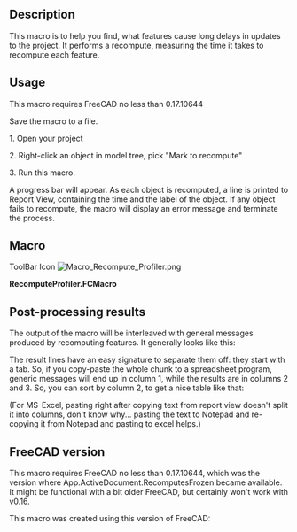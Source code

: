 <languages/>

{{Macro
|Name=Macro Recompute Profiler
|icone=Macro_Recompute_Profiler.png
|Description=This macro is to help you find, what features cause long delays in updates to the project. It performs a recompute, measuring the time it takes to recompute each feature.
|Author=DeepSOIC
|Version=0.1
|Date=2017-04-03
|FCVersion=0.17.10644 and above
|Download=[https://wiki.freecad.org/images/c/ca/Macro_Recompute_Profiler.png ToolBar Icon]
}}

==Description==

This macro is to help you find, what features cause long delays in updates to the project. It performs a recompute, measuring the time it takes to recompute each feature.

==Usage==

This macro requires FreeCAD no less than 0.17.10644

Save the macro to a file.

1. Open your project

2. Right-click an object in model tree, pick "Mark to recompute"

3. Run this macro.

A progress bar will appear. As each object is recomputed, a line is printed to Report View, containing the time and the label of the object. If any object fails to recompute, the macro will display an error message and terminate the process.

==Macro==

ToolBar Icon
[[Image:Macro_Recompute_Profiler.png]]

'''RecomputeProfiler.FCMacro'''

{{MacroCode|code=
__Title__="Macro Recompute Profiler"
__Author__ = "DeepSOIC"
__Version__ = "0.1"
__Date__    = "03.04.2017"

__Comment__ = "Measures time it takes to recmpute features in a project"
__Wiki__ = "https://wiki.freecad.org/index.php?title=Macro_Recompute_Profiler"
__Help__ = "Right-click an object, and pick 'Mark to recompute', then run this macro. This will only profile recomputing the subgraph. To profile the whole project, right-click the project in tree view, and pick 'Mark to recompute', then run this macro. Results will be printed to report view."
__Status__ = "experimental"
__Requires__ = "freecad 0.17.10644"
__Communication__ = "https://forum.freecad.org/memberlist.php?mode=viewprofile&u=3888" 

import FreeCAD as App

import FreeCADGui as Gui

class ExecutionError(Exception):
    pass

class CancelError(Exception):
    pass

def execute(feature):
    feature.recompute()
    if 'Invalid' in feature.State:
        raise ExecutionError("Feature '{label}' failed to recompute".format(label= feature.Label))

def msgbox(title, text):
    from PySide import QtGui
    mb = QtGui.QMessageBox()
    mb.setIcon(mb.Icon.Information)
    mb.setText(text)
    mb.setWindowTitle(title)
    mb.exec_()

def log(string):
    App.Console.PrintWarning(string+"\n")

def getAllDependent(feat_list):
    '''getAllDependent(feat_list): gets all features that depend on features in feat_list, directly or indirectly.
    Returns a set. Features from feat_list are not included, unless there are interdependencies between them.'''

    list_traversing_now = feat_list
    set_of_deps = set()
    list_of_deps = []

    while len(list_traversing_now) > 0:
        list_to_be_traversed_next = []
        for feat in list_traversing_now:
            for dep in feat.InList:
                if not (dep in set_of_deps):
                    set_of_deps.add(dep)
                    list_of_deps.append(dep)
                    list_to_be_traversed_next.append(dep)

        list_traversing_now = list_to_be_traversed_next

    return set_of_deps


def run():
    touched = [obj for obj in App.ActiveDocument.Objects if 'Touched' in obj.State]

    if len(touched) == 0:
        App.ActiveDocument.RecomputesFrozen = True
        msgbox("Macro Recompute Profiler", "Project was switched to suspend recomputes. Please modify an object that triggers a recompute, and run this macro again. The macro will perform a step-by-step recompute, and measure the time it takes to recompute features.")
        return

    log("{n} features are touched".format(n= len(touched)))

    log("Generating execution order...")

    to_be_executed = set.union(getAllDependent(touched), set(touched))
    log("Number of features to execute: {n}".format(n= len(to_be_executed)))

    exec_list = []
    for obj in App.ActiveDocument.TopologicalSortedObjects[::-1]:
        if obj in to_be_executed:
            exec_list.append(obj)
    assert(len(exec_list) == len(to_be_executed))
    n = len(exec_list)

    log("Execution order:")
    for obj in exec_list:
        log("    "+obj.Label)


    import PySide
    progress = PySide.QtGui.QProgressDialog(u"Preparing to recompute....", u"Abort", 0, n+1)
    progress.setModal(True)
    progress.show()
    
    try:
        log("Recomputing... (time in seconds, label)")
        import time
        for obj in exec_list:
            progress.setValue(progress.value()+1)
            progress.setLabelText("Recomputing {feature}...".format(feature= obj.Label))
            if progress.wasCanceled():
                raise CancelError()

            time_start = time.time()
            try:
                execute(obj)
            finally:
                exec_time = time.time()-time_start
                log("\t{time}\t{label}".format(time= exec_time, label= obj.Label))

        progress.setValue(n+1)
        msgbox("Macro Recompute Profiler", "Recompute completed. Results are in report view.")

        for obj in exec_list:
            obj.purgeTouched()

    except Exception as err:
        msgbox("Macro Recompute Profiler", "An error occured: {err}".format(err= str(err)))
    finally:
        progress.hide()
        App.ActiveDocument.RecomputesFrozen = False

run()
}}

==Post-processing results==

The output of the macro will be interleaved with general messages produced by recomputing features. It generally looks like this:

{{code|code=
Recomputing... (time in seconds, label)
Sketcher::setUpSketch()-T:0
Sketcher::Solve()-DogLeg-T:0
	0.00999999046326	Sketch - master section
	0.0199999809265	Clone of Sketch - master section (2D)001
Sketcher::setUpSketch()-T:0
Sketcher::Solve()-DogLeg-T:0
	0.00999999046326	Sketch013
Sketcher::setUpSketch()-T:0
Sketcher::Solve()-DogLeg-T:0
	0.00999999046326	Sketch011
	0.0	Clone of Sketch - master section (2D)
Sketcher::setUpSketch()-T:0
Sketcher::Solve()-DogLeg-T:0
	0.0	Sketch008
	0.130000114441	LinearArray
Sketcher::setUpSketch()-T:0
Sketcher::Solve()-DogLeg-T:0
...
}}

The result lines have an easy signature to separate them off: they start with a tab. So, if you copy-paste the whole chunk to a spreadsheet program, generic messages will end up in column 1, while the results are in columns 2 and 3. So, you can sort by column 2, to get a nice table like that:

{{code|code=
0.59100008	Slice
0.352999926	Populate LinearArray with Compound
0.160000086	CompoundFilter
0.138999939	Cut
0.130000114	LinearArray
0.108999968	Fusion
0.069999933	Moved CompoundFilter
0.067000151	Module - spokes
0.029999971	Sweep
0.019999981	Clone of Sketch - master section (2D)001
0.010999918	ArrayFilter003
...
}}

(For MS-Excel, pasting right after copying text from report view doesn't split it into columns, don't know why... pasting the text to Notepad and re-copying it from Notepad and pasting to excel helps.)

==FreeCAD version== 

This macro requires FreeCAD no less than 0.17.10644, which was the version where App.ActiveDocument.RecomputesFrozen became available. It might be functional with a bit older FreeCAD, but certainly won't work with v0.16.

This macro was created using this version of FreeCAD:

{{Code|code=
OS: Windows 10
Word size of OS: 64-bit
Word size of FreeCAD: 64-bit
Version: 0.17.10665 (Git)
Build type: Release
Branch: master
Hash: 47847513a85ff6615774ef628230f79e37471daf
Python version: 2.7.8
Qt version: 4.8.7
Coin version: 4.0.0a
OCC version: 7.0.0
}}